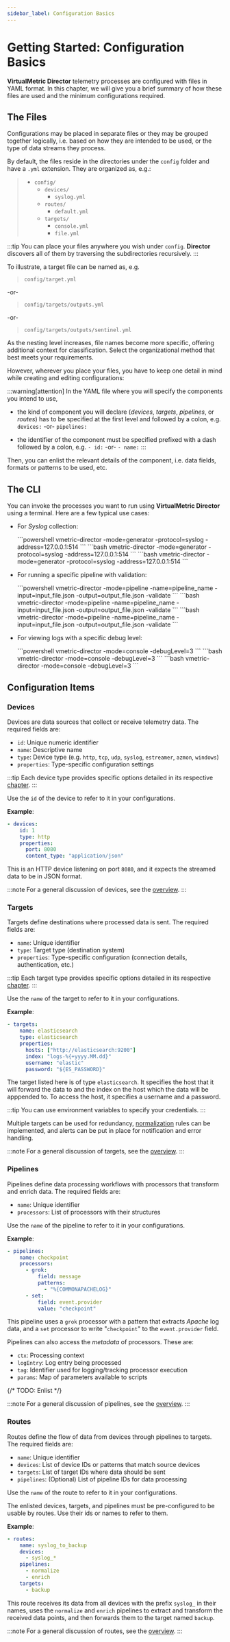 ```yaml
---
sidebar_label: Configuration Basics
---
```


# Getting Started: Configuration Basics

**VirtualMetric Director** telemetry processes are configured with files in YAML format. In this chapter, we will give you a brief summary of how these files are used and the minimum configurations required.

## The Files

Configurations may be placed in separate files or they may be grouped together logically, i.e. based on how they are intended to be used, or the type of data streams they process.

By default, the files reside in the directories under the `config` folder and have a `.yml` extension. They are organized as, e.g.:

> - `config/`
>   - `devices/`
>     - `syslog.yml`
>   - `routes/`
>     - `default.yml`
>   - `targets/`
>     - `console.yml`
>     - `file.yml`

:::tip
You can place your files anywhere you wish under `config`. **Director** discovers all of them by traversing the subdirectories recursively.
:::

To illustrate, a target file can be named as, e.g.

> `config/target.yml`

-or-

> `config/targets/outputs.yml`

-or-

> `config/targets/outputs/sentinel.yml`

As the nesting level increases, file names become more specific, offering additional context for classification. Select the organizational method that best meets your requirements.

However, wherever you place your files, you have to keep one detail in mind while creating and editing configurations:

:::warning[attention]
In the YAML file where you will specify the components you intend to use, 

- the kind of component you will declare (_devices_, _targets_, _pipelines_, or _routes_) has to be specified at the first level and followed by a colon, e.g. `devices:` -or- `pipelines:`

- the identifier of the component must be specified prefixed with a dash followed by a colon, e.g. `- id:` -or- `- name:`
:::

Then, you can enlist the relevant details of the component, i.e. data fields, formats or patterns to be used, etc.

## The CLI

You can invoke the processes you want to run using **VirtualMetric Director** using a terminal. Here are a few typical use cases:

* For _Syslog_ collection:

  <Tabs groupId="os-options">
    <TabItem value="windows" label="Windows" default>
      ```powershell
      vmetric-director -mode=generator -protocol=syslog -address=127.0.0.1:514
      ```
    </TabItem>
    
    <TabItem value="linux" label="Linux" default>
      ```bash
        vmetric-director -mode=generator -protocol=syslog -address=127.0.0.1:514
      ```
    </TabItem>

    <TabItem value="macos" label="macOS" default>
      ```bash
        vmetric-director -mode=generator -protocol=syslog -address=127.0.0.1:514
      ```
    </TabItem>
  </Tabs>

* For running a specific pipeline with validation:

  <Tabs groupId="os-options">
    <TabItem value="windows" label="Windows" default>
      ```powershell
      vmetric-director -mode=pipeline -name=pipeline_name -input=input_file.json -output=output_file.json -validate
      ```
    </TabItem>
    
    <TabItem value="linux" label="Linux" default>
      ```bash
        vmetric-director -mode=pipeline -name=pipeline_name -input=input_file.json -output=output_file.json -validate
      ```
    </TabItem>

    <TabItem value="macos" label="macOS" default>
      ```bash
        vmetric-director -mode=pipeline -name=pipeline_name -input=input_file.json -output=output_file.json -validate
      ```
    </TabItem>
  </Tabs>

* For viewing logs with a specific debug level:

  <Tabs groupId="os-options">
    <TabItem value="windows" label="Windows" default>
      ```powershell
      vmetric-director -mode=console -debugLevel=3
      ```
    </TabItem>
    
    <TabItem value="linux" label="Linux" default>
      ```bash
        vmetric-director -mode=console -debugLevel=3
      ```
    </TabItem>

    <TabItem value="macos" label="macOS" default>
      ```bash
        vmetric-director -mode=console -debugLevel=3
      ```
    </TabItem>
  </Tabs>

## Configuration Items

### Devices

Devices are data sources that collect or receive telemetry data. The required fields are:

- `id`: Unique numeric identifier
- `name`: Descriptive name
- `type`: Device type (e.g. `http`, `tcp`, `udp`, `syslog`, `estreamer`, `azmon`, `windows`)
- `properties`: Type-specific configuration settings

:::tip
Each device type provides specific options detailed in its respective [chapter](/docs/configuration/devices/index.mdx).
:::

Use the `id` of the device to refer to it in your configurations.

**Example**:

```yaml
- devices:
    id: 1
    type: http
    properties:
      port: 8080
      content_type: "application/json"
```

This is an HTTP device listening on port `8080`, and it expects the streamed data to be in JSON format.

:::note
For a general discussion of devices, see the [overview](/docs/configuration/devices/index.mdx).
:::

### Targets

Targets define destinations where processed data is sent. The required fields are:

- `name`: Unique identifier
- `type`: Target type (destination system)
- `properties`: Type-specific configuration (connection details, authentication, etc.)

:::tip
Each target type provides specific options detailed in its respective [chapter](/docs/configuration/targets/index.mdx).
:::

Use the `name` of the target to refer to it in your configurations.

**Example**:

```yaml
- targets:
    name: elasticsearch
    type: elasticsearch
    properties:
      hosts: ["http://elasticsearch:9200"]
      index: "logs-%{+yyyy.MM.dd}"
      username: "elastic"
      password: "${ES_PASSWORD}"
```

The target listed here is of type `elasticsearch`. It specifies the host that it will forward the data to and the index on the host which the data will be apppended to. To access the host, it specifies a username and a password.

:::tip
You can use environment variables to specify your credentials.
:::

Multiple targets can be used for redundancy, [normalization](/docs/configuration/pipelines/normalization.mdx) rules can be implemented, and alerts can be put in place for notification and error handling.

:::note
For a general discussion of targets, see the [overview](/docs/configuration/targets/index.mdx).
:::

### Pipelines

Pipelines define data processing workflows with processors that transform and enrich data. The required fields are:

- `name`: Unique identifier
- `processors`: List of processors with their structures

Use the `name` of the pipeline to refer to it in your configurations.

**Example**:

```yaml
- pipelines:
    name: checkpoint
    processors:
      - grok:
          field: message
          patterns:
            - "%{COMMONAPACHELOG}"
      - set:
          field: event.provider
          value: "checkpoint"
```

This pipeline uses a `grok` processor with a pattern that extracts _Apache_ log data, and a `set` processor to write "`checkpoint`" to the `event.provider` field.

Pipelines can also access the _metadata_ of processors. These are:

* `ctx`: Processing context
* `logEntry`: Log entry being processed
* `tag`: Identifier used for logging/tracking processor execution
* `params`: Map of parameters available to scripts

{/* TODO: Enlist */}

:::note
For a general discussion of pipelines, see the [overview](/docs/configuration/pipelines/index.mdx).
:::

### Routes

Routes define the flow of data from devices through pipelines to targets. The required fields are:

- `name`: Unique identifier
- `devices`: List of device IDs or patterns that match source devices
- `targets`: List of target IDs where data should be sent
- `pipelines`: (Optional) List of pipeline IDs for data processing

Use the `name` of the route to refer to it in your configurations.

The enlisted devices, targets, and pipelines must be pre-configured to be usable by routes. Use their ids or names to refer to them.

**Example**:

```yaml
- routes:
    name: syslog_to_backup
    devices: 
      - syslog_*
    pipelines: 
      - normalize
      - enrich
    targets: 
      - backup
```

This route receives its data from all devices with the prefix `syslog_` in their names, uses the `normalize` and `enrich` pipelines to extract and transform the received data points, and then forwards them to the target named `backup`.

:::note
For a general discussion of routes, see the [overview](/docs/configuration/routes/index.mdx).
:::
